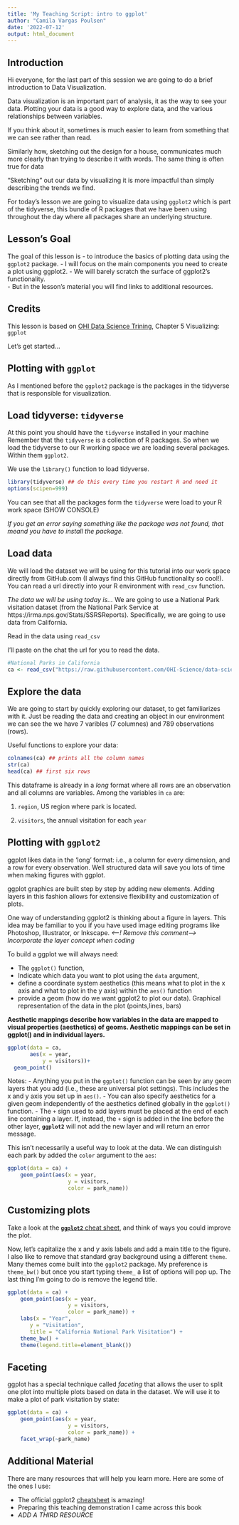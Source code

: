 ```yaml
---
title: 'My Teaching Script: intro to ggplot'
author: "Camila Vargas Poulsen"
date: '2022-07-12'
output: html_document
---
```


## Introduction
Hi everyone, for the last part of this session we are going to do a brief introduction to Data Visualization.


Data visualization is an important part of analysis, it as the way to see your data. 
Plotting your data is a good way to explore data, and the various relationships between variables. 

If you think about it, sometimes is much easier to learn from something that we can see rather than read.

Similarly how, sketching out the design for a house, communicates much more clearly than trying to describe it with words. The same thing is often true for data 

“Sketching” out our data by visualizing it is more impactful than simply describing the trends we find.

For today's lesson we are going to visualize data using `ggplot2` which is part of the tidyverse, this bundle of R packages that we have been using throughout the day where all packages share an underlying structure.

## Lesson's Goal
The goal of this lesson is 
- to introduce the basics of plotting data using the `ggplot2` package. 
- I will focus on the main components you need to create a plot using ggplot2. 
- We will barely scratch the surface of ggplot2's functionality.  
- But in the lesson's material you will find links to additional resources.

## Credits
This lesson is based on [OHI Data Science Trining](http://ohi-science.org/data-science-training/ggplot2.html), Chapter 5 Visualizing: `ggplot`


Let's get started...

## Plotting with `ggplot`
As I mentioned before the `ggplot2` package is the packages in the tidyverse that is responsible for visualization.


## Load tidyverse: `tidyverse`
At this point you should have the `tidyverse` installed in your machine
Remember that the `tidyverse` is a collection of R packages. So when we load the tidyverse to our R working space we are loading several packages. Within them `ggplot2`.

We use the `library()` function to load tidyverse.


```r
library(tidyverse) ## do this every time you restart R and need it
options(scipen=999)
```

You can see that all the packages form the `tidyverse` were load to your R work space (SHOW CONSOLE)

_If you get an error saying something like the package was not found, that meand you have to install the package._

## Load data

We will load the dataset we will be using for this tutorial into our work space directly from GitHub.com (I always find this GitHub functionality so cool!). You can read a url directly into your R environment with `read_csv` function.

_The data we will be using today is..._
We are going to use a National Park visitation dataset (from the National Park Service at https://irma.nps.gov/Stats/SSRSReports). Specifically, we are going to use data from California.

Read in the data using `read_csv`

I'll paste on the chat the url for you to read the data.

```r
#National Parks in California
ca <- read_csv("https://raw.githubusercontent.com/OHI-Science/data-science-training/master/data/ca.csv") 

```


## Explore the data
We are going to start by quickly exploring our dataset, to get familiarizes with it. Just be reading the data and creating an object in our environment we can see the we have 7 varibles (7 columnes) and 789 observations (rows).

Useful functions to explore your data:
```r
colnames(ca) ## prints all the column names
str(ca)
head(ca) ## first six rows
```


This dataframe is already in a *long* format where all rows are an observation and all columns are variables. Among the variables in `ca` are:

1. `region`, US region where park is located.

2. `visitors`, the annual visitation for each `year`


## Plotting with `ggplot2`

ggplot likes data in the ‘long’ format: i.e., a column for every dimension, and a row for every observation. Well structured data will save you lots of time when making figures with ggplot.

ggplot graphics are built step by step by adding new elements. Adding layers in this fashion allows for extensive flexibility and customization of plots.


One way of understanding ggplot2 is thinking about a figure in layers. This idea may be familiar to you if you have used image editing programs like Photoshop, Illustrator, or Inkscape. 
_<--! Remove this comment-->_
_Incorporate the layer concept when coding_

To build a ggplot we will always need:

- The `ggplot()` function,
- Indicate which data you want to plot using the `data` argument,
- define a coordinate system aesthetics (this means what to plot in the x axis and what to plot in the y axis) within the `aes()` function
- provide a geom (how do we want ggplot2 to plot our data). Graphical representation of the data in the plot (points,lines, bars)


**Aesthetic mappings describe how variables in the data are mapped to visual properties (aesthetics) of geoms. Aesthetic mappings can be set in ggplot() and in individual layers.**


```r
ggplot(data = ca,
       aes(x = year,
           y = visitors))+
  geom_point()
```


Notes:
- Anything you put in the `ggplot()` function can be seen by any geom layers
  that you add (i.e., these are universal plot settings). This includes the x and
  y axis you set up in `aes()`.
- You can also specify aesthetics for a given geom independently of the
  aesthetics defined globally in the `ggplot()` function.
- The `+` sign used to add layers must be placed at the end of each line containing
a layer. If, instead, the `+` sign is added in the line before the other layer,
**`ggplot2`** will not add the new layer and will return an error message.


This isn't necessarily a useful way to look at the data. We can distinguish each park by added the `color` argument to the `aes`:

```r
ggplot(data = ca) +
    geom_point(aes(x = year, 
                   y = visitors, 
                   color = park_name))
```

## Customizing plots

Take a look at the [**`ggplot2`** cheat sheet](https://www.rstudio.com/wp-content/uploads/2016/11/ggplot2-cheatsheet-2.1.pdf), and think of ways you could improve the plot.

Now, let's capitalize the x and y axis labels and add a main title to the figure. I also like to remove that standard gray background using a different `theme`. Many themes come built into the `ggplot2` package. My preference is `theme_bw()` but once you start typing `theme_` a list of options will pop up. The last thing I'm going to do is remove the legend title.

```r
ggplot(data = ca) +
    geom_point(aes(x = year, 
                   y = visitors, 
                   color = park_name)) +
    labs(x = "Year",
       y = "Visitation",
       title = "California National Park Visitation") +
    theme_bw() +
    theme(legend.title=element_blank())
```


## Faceting

ggplot has a special technique called *faceting* that allows the user to split one plot into multiple plots based on data in the dataset. We will use it to make a plot of park visitation by state:

```r
ggplot(data = ca) +
    geom_point(aes(x = year, 
                   y = visitors,
                   color = park_name)) +
    facet_wrap(~park_name)
```



## Additional Material
There are many resources that will help you learn more. Here are some of the ones I use:   

- The official ggplot2 [cheatsheet](https://www.rstudio.com/wp-content/uploads/2015/03/ggplot2-cheatsheet.pdf) is amazing!
- Preparing this teaching demonstration I came across this book
- _ADD A THIRD RESOURCE_




